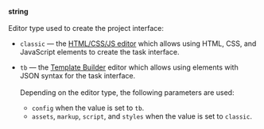 **string**<br/><br/>Editor type used to create the project interface:

- `classic` — the [HTML/CSS/JS editor](/docs/guide/spec) which allows using HTML, CSS, and JavaScript elements to create the task interface.
- `tb` — the [Template Builder](/docs/template-builder/) editor which allows using elements with JSON syntax for the task interface.<br/><br/>Depending on the editor type, the following parameters are used:

    - `config` when the value is set to `tb`.
    - `assets`, `markup`, `script`, and `styles` when the value is set to `classic`.
